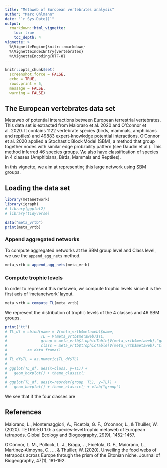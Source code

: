 ```yaml
---
title: "Metaweb of European vertebrates analysis"
author: "Marc Ohlmann"
date: "`r Sys.Date()`"
output:
  rmarkdown::html_vignette:
    toc: true
    toc_depth: 4
vignette: >
  %\VignetteEngine{knitr::rmarkdown}
  %\VignetteIndexEntry{vertebrates}
  %\VignetteEncoding{UTF-8}
---
```


```r
knitr::opts_chunk$set(
  screenshot.force = FALSE, 
  echo = TRUE,
  rows.print = 5,
  message = FALSE, 
  warning = FALSE)
```

## The European vertebrates data set

Metaweb of potential interactions between European terrestrial vertebrates. This data set is extracted from Maiorano et al. 2020 and O'Connor et al. 2020. It contains $1122$ vertebrate species (birds, mammals, amphibians and reptiles) and $49883$ expert-knowledge potential interactions. O'Connor et al. 2020 applied a Stochastic Block Model (SBM), a method that group together nodes with similar edge probability pattern (see Daudin et al.). This method inferred $46$ species groups. We also have classification of species in $4$ classes (Amphibians, Birds, Mammals and Reptiles).

In this vignette, we aim at representing this large network using SBM groups.

## Loading the data set

```r
library(metanetwork)
library(igraph)
# library(ggplot2)
# library(tidyverse)
```

```r
data("meta_vrtb")
print(meta_vrtb)
```

### Append aggregated networks

To compute aggregated networks at the SBM group level and Class level, we use the `append_agg_nets` method.

```r
meta_vrtb = append_agg_nets(meta_vrtb)
```

### Compute trophic levels

In order to represent this metaweb, we compute trophic levels since it is the first axis of 'metanetwork' layout.

```r
meta_vrtb = compute_TL(meta_vrtb)
```

We represent the distribution of trophic levels of the $4$ classes and $46$ SBM groups.

```r
print("tt")
# TL_df = cbind(name = V(meta_vrtb$metaweb)$name,
#               TL = V(meta_vrtb$metaweb)$TL,
#               group = meta_vrtb$trophicTable[V(meta_vrtb$metaweb),"group"],
#               class = meta_vrtb$trophicTable[V(meta_vrtb$metaweb),"Class"]) %>%
#         as.data.frame()
# 
# TL_df$TL = as.numeric(TL_df$TL)
# 
# ggplot(TL_df, aes(x=class, y=TL)) + 
#   geom_boxplot() + theme_classic()
# 
# ggplot(TL_df, aes(x=reorder(group, TL), y=TL)) + 
#   geom_boxplot() + theme_classic() + xlab("group")
```

We see that if the four classes are 

## References

Maiorano, L., Montemaggiori, A., Ficetola, G. F., O’connor, L., & Thuiller, W. (2020). 
TETRA‐EU 1.0: a species‐level trophic metaweb of European tetrapods. Global Ecology and Biogeography, 29(9), 1452-1457.

O’Connor, L. M., Pollock, L. J., Braga, J., Ficetola, G. F., Maiorano, L., Martinez‐Almoyna, C., ... & Thuiller, W. (2020). 
Unveiling the food webs of tetrapods across Europe through the prism of the Eltonian niche. Journal of Biogeography, 47(1), 181-192.

